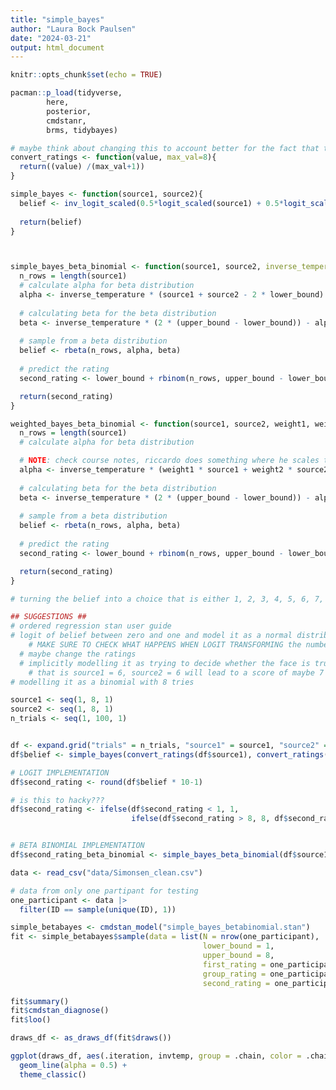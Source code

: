 ```yaml
---
title: "simple_bayes"
author: "Laura Bock Paulsen"
date: "2024-03-21"
output: html_document
---
```


```r
knitr::opts_chunk$set(echo = TRUE)

pacman::p_load(tidyverse,
        here,
        posterior,
        cmdstanr,
        brms, tidybayes)

```


```r
# maybe think about changing this to account better for the fact that these ratings are going to be used on the logit scale, which makes the distance between each rating unpropropotional
convert_ratings <- function(value, max_val=8){
  return((value) /(max_val+1))
}

simple_bayes <- function(source1, source2){
  belief <- inv_logit_scaled(0.5*logit_scaled(source1) + 0.5*logit_scaled(source2)) # 0.5 to get the average between the two sources 
  
  return(belief)
}



simple_bayes_beta_binomial <- function(source1, source2, inverse_temperature=1, lower_bound=1, upper_bound= 8){
  n_rows = length(source1)
  # calculate alpha for beta distribution
  alpha <- inverse_temperature * (source1 + source2 - 2 * lower_bound)
  
  # calculating beta for the beta distribution
  beta <- inverse_temperature * (2 * (upper_bound - lower_bound)) - alpha
  
  # sample from a beta distribution
  belief <- rbeta(n_rows, alpha, beta)
  
  # predict the rating
  second_rating <- lower_bound + rbinom(n_rows, upper_bound - lower_bound, belief)

  return(second_rating)
}

weighted_bayes_beta_binomial <- function(source1, source2, weight1, weight2, inverse_temperature=1, lower_bound=1, upper_bound= 8){
  n_rows = length(source1)
  # calculate alpha for beta distribution

  # NOTE: check course notes, riccardo does something where he scales the weights??
  alpha <- inverse_temperature * (weight1 * source1 + weight2 * source2 - 2 * lower_bound)
  
  # calculating beta for the beta distribution
  beta <- inverse_temperature * (2 * (upper_bound - lower_bound)) - alpha
  
  # sample from a beta distribution
  belief <- rbeta(n_rows, alpha, beta)
  
  # predict the rating
  second_rating <- lower_bound + rbinom(n_rows, upper_bound - lower_bound, belief)

  return(second_rating)
}
```


```r
# turning the belief into a choice that is either 1, 2, 3, 4, 5, 6, 7, 8

## SUGGESTIONS ##
# ordered regression stan user guide
# logit of belief between zero and one and model it as a normal distribution
    # MAKE SURE TO CHECK WHAT HAPPENS WHEN LOGIT TRANSFORMING the numbers coming out of the simple bayes
  # maybe change the ratings
  # implicitly modelling it as trying to decide whether the face is trustworthy or not
    # that is source1 = 6, source2 = 6 will lead to a score of maybe 7 
# modelling it as a binomial with 8 tries

source1 <- seq(1, 8, 1)
source2 <- seq(1, 8, 1)
n_trials <- seq(1, 100, 1)


df <- expand.grid("trials" = n_trials, "source1" = source1, "source2" = source2)
df$belief <- simple_bayes(convert_ratings(df$source1), convert_ratings(df$source2))

# LOGIT IMPLEMENTATION
df$second_rating <- round(df$belief * 10-1)

# is this to hacky???
df$second_rating <- ifelse(df$second_rating < 1, 1, 
                           ifelse(df$second_rating > 8, 8, df$second_rating))


# BETA BINOMIAL IMPLEMENTATION
df$second_rating_beta_binomial <- simple_bayes_beta_binomial(df$source1, df$source2)
```


```r
data <- read_csv("data/Simonsen_clean.csv")

# data from only one partipant for testing
one_participant <- data |>
  filter(ID == sample(unique(ID), 1))
```



```r
simple_betabayes <- cmdstan_model("simple_bayes_betabinomial.stan")
fit <- simple_betabayes$sample(data = list(N = nrow(one_participant),
                                           lower_bound = 1,
                                           upper_bound = 8,
                                           first_rating = one_participant$FirstRating,
                                           group_rating = one_participant$GroupRating,
                                           second_rating = one_participant$SecondRating))
```

```r

fit$summary()
fit$cmdstan_diagnose()
fit$loo()
```

```r
draws_df <- as_draws_df(fit$draws())

ggplot(draws_df, aes(.iteration, invtemp, group = .chain, color = .chain)) +
  geom_line(alpha = 0.5) +
  theme_classic()
```


